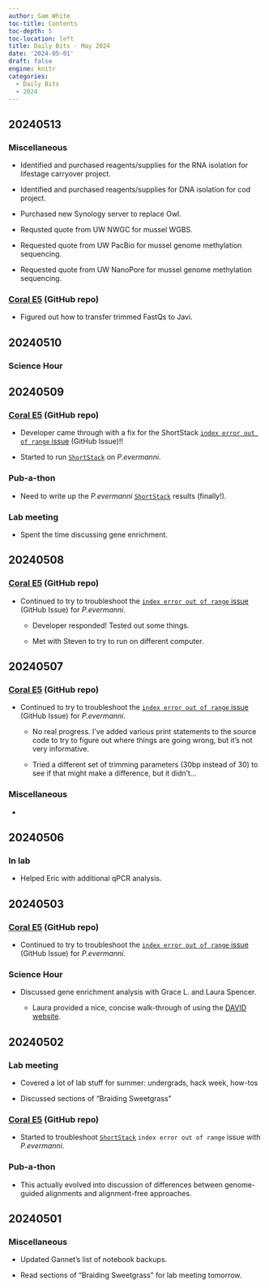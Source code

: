 ```yaml
---
author: Sam White
toc-title: Contents
toc-depth: 5
toc-location: left
title: Daily Bits - May 2024
date: '2024-05-01'
draft: false
engine: knitr
categories: 
  - Daily Bits
  - 2024
---
```

## 20240513

### Miscellaneous

- Identified and purchased reagents/supplies for the RNA isolation for lifestage carryover project.

- Identified and purchased reagents/supplies for DNA isolation for cod project.

- Purchased new Synology server to replace Owl.

- Requsted quote from UW NWGC for mussel WGBS.

- Requested quote from UW PacBio for mussel genome methylation sequencing.

- Requested quote from UW NanoPore for mussel genome methylation sequencing.

### [Coral E5](https://github.com/urol-e5/deep-dive) (GitHub repo)

- Figured out how to transfer trimmed FastQs to Javi.

## 20240510

### Science Hour


## 20240509

### [Coral E5](https://github.com/urol-e5/deep-dive) (GitHub repo)

- Developer came through with a fix for the ShortStack [`index error out of range` issue](https://github.com/MikeAxtell/ShortStack/issues/146#issuecomment-2093495262) (GitHub Issue)!!

- Started to run [`ShortStack`](https://github.com/MikeAxtell/ShortStack) on _P.evermanni_.

### Pub-a-thon

- Need to write up the _P.evermanni_ [`ShortStack`](https://github.com/MikeAxtell/ShortStack) results (finally!).

### Lab meeting

- Spent the time discussing gene enrichment.

## 20240508

### [Coral E5](https://github.com/urol-e5/deep-dive) (GitHub repo)

- Continued to try to troubleshoot the [`index error out of range` issue](https://github.com/MikeAxtell/ShortStack/issues/146#issuecomment-2093495262) (GitHub Issue) for _P.evermanni_.

  - Developer responded! Tested out some things.

  - Met with Steven to try to run on different computer.

## 20240507

### [Coral E5](https://github.com/urol-e5/deep-dive) (GitHub repo)

- Continued to try to troubleshoot the [`index error out of range` issue](https://github.com/MikeAxtell/ShortStack/issues/146#issuecomment-2093495262) (GitHub Issue) for _P.evermanni_.

  - No real progress. I've added various print statements to the source code to try to figure out where things are going wrong, but it's not very informative.

  - Tried a different set of trimming parameters (30bp instead of 30) to see if that might make a difference, but it didn't...

### Miscellaneous

- 

## 20240506

### In lab

- Helped Eric with additional qPCR analysis.

## 20240503

### [Coral E5](https://github.com/urol-e5/deep-dive) (GitHub repo)

- Continued to try to troubleshoot the [`index error out of range` issue](https://github.com/MikeAxtell/ShortStack/issues/146#issuecomment-2093495262) (GitHub Issue) for _P.evermanni_.

### Science Hour

- Discussed gene enrichment analysis with Grace L. and Laura Spencer.

  - Laura provided a nice, concise walk-through of using the [DAVID website](https://david.ncifcrf.gov/tools.jsp).
  
## 20240502

### Lab meeting

- Covered a lot of lab stuff for summer: undergrads, hack week, how-tos

- Discussed sections of "Braiding Sweetgrass"

### [Coral E5](https://github.com/urol-e5/deep-dive) (GitHub repo)

- Started to troubleshoot [`ShortStack`](https://github.com/MikeAxtell/ShortStack) `index error out of range` issue with _P.evermanni_.

### Pub-a-thon

- This actually evolved into discussion of differences between genome-guided alignments and alignment-free approaches.

## 20240501

### Miscellaneous

- Updated Gannet's list of notebook backups.

- Read sections of "Braiding Sweetgrass" for lab meeting tomorrow.